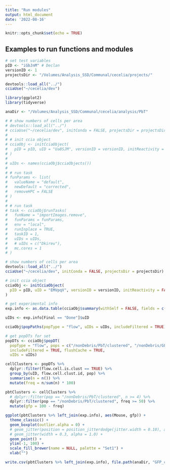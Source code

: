 ```yaml
---
title: "Run modules"
output: html_document
date: '2022-08-16'
---
```


```r
knitr::opts_chunk$set(echo = TRUE)
```

## Examples to run functions and modules

```r
# set test variables
pID <- "iGbJnM" # Declan
versionID <- 1
projectsDir <- "/Volumes/Analysis_SSD/Communal/cecelia/projects/"
```

```r
devtools::load_all("../")
cciaUse("~/cecelia/dev")
```

```r
library(ggplot2)
library(tidyverse)
```

```r
anaDir <- "/Volumes/Analysis_SSD/Communal/cecelia/analysis/PbT"
```


```r
# # show numbers of cells per area
# devtools::load_all("../")
# cciaUse("~/cecelia/dev", initConda = FALSE, projectsDir = projectsDir)
# 
# # init ccia object
# cciaObj <- initCciaObject(
#   pID = pID, uID = "Ua8SJM", versionID = versionID, initReactivity = FALSE
# )
# 
# uIDs <- names(cciaObj$cciaObjects())
# 
# # run task
# funParams <- list(
#   valueName = "default",
#   newDefault = "corrected",
#   removeHPC = FALSE
# )
# 
# # run task
# task <- cciaObj$runTasks(
#   funName = "importImages.remove",
#   funParams = funParams,
#   env = "local",
#   runInplace = TRUE,
#   taskID = 1,
#   uIDs = uIDs,
#   # uIDs = c("Dkireu"),
#   mc.cores = 1
# )
```

```r
# show numbers of cells per area
devtools::load_all("../")
cciaUse("~/cecelia/dev", initConda = FALSE, projectsDir = projectsDir)

# init ccia object
cciaObj <- initCciaObject(
  pID = pID, uID = "EMVpqV", versionID = versionID, initReactivity = FALSE
)

# get experimental info
exp.info <- as.data.table(cciaObj$summary(withSelf = FALSE, fields = c("Attr")))

uIDs <- exp.info[Final == "Done"]$uID

cciaObj$popPaths(popType = "flow", uIDs = uIDs, includeFiltered = TRUE)

# get popDTs for set
popDTs <- cciaObj$popDT(
  popType = "flow", pops = c("/nonDebris/PbT/clustered", "/nonDebris/GFP/clustered"),
  includeFiltered = TRUE, flushCache = TRUE,
  uIDs = uIDs)
```

```r
cellClusters <- popDTs %>%
  dplyr::filter(flow.cell.is.clust == TRUE) %>%
  group_by(uID, flow.cell.clust.id, pop) %>%
  summarise(n = n()) %>%
  mutate(freq = n/sum(n) * 100)

pbtClusters <- cellClusters %>%
  # dplyr::filter(pop == "/nonDebris/PbT/clustered", n >= 4) %>%
  dplyr::filter(pop == "/nonDebris/PbT/clustered", freq >= 50) %>%
  mutate(gfp = 100 - freq)
```

```r
ggplot(pbtClusters %>% left_join(exp.info), aes(Mouse, gfp)) +
  theme_classic() +
  geom_boxplot(outlier.alpha = 0) +
  # geom_jitter(position = position_jitterdodge(jitter.width = 0.10), alpha = 1.0) +
  # geom_jitter(width = 0.3, alpha = 1.0) +
  geom_point() +
  ylim(-1, 100) +
  scale_fill_brewer(name = NULL, palette = "Set1") +
  xlab("")
```

```r
write.csv(pbtClusters %>% left_join(exp.info), file.path(anaDir, "GFP_clusters.csv"))
```

